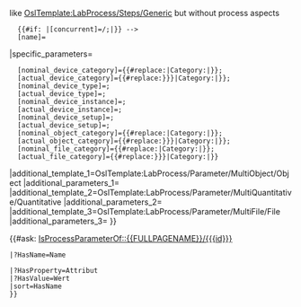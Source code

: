 <noinclude>
{{OslTemplate:Helper/Docu/FormTemplate}}

like [[OslTemplate:LabProcess/Steps/Generic]] but without process aspects
</noinclude>
<includeonly>{{OslTemplate:ELN/Editor/DataSet/Link
|id={{{id|}}}
|name={{{name|}}}
|required={{{required|}}}
<!-- |predecessor={{{predecessor|}}}
|concurrent={{{concurrent|}}}
|input_objects={{{input_objects|}}}
|output_objects={{{output_objects|}}} -->
|link_type={{{link_type|}}}
|popup={{{popup|}}}
|form=ELN/Editor/DataSet
|template=OslTemplate:ELN/Editor/DataSet/Subpage
|specific_template=OslTemplate:ELN/Editor/DataSet/Subpage
|parameters=<!--    
   {{#if: {{{predecessor|}}}|[predecessor]={{FULLPAGENAME}}/{{{predecessor}}};|}}
   {{#if: {{{concurrent|}}}|[concurrent]={{FULLPAGENAME}}/{{{concurrent}}};|}} -->
   [name]={{{name|}}}<!-- ;   
   [precondition]={{{precondition|}}};
   [postcondition]={{{postcondition|}}} -->
|specific_parameters=
   [nominal_device_category]={{#replace:{{{nominal_device_category|Category:Device}}}|Category:|}}; <!-- Tree input expects no namespace -->
   [actual_device_category]={{#replace:{{{actual_device_category|{{{nominal_device_category|Category:Device}}}}}}|Category:|}}; <!-- Tree input expects no namespace -->
   [nominal_device_type]={{{nominal_device_type|}}};
   [actual_device_type]={{{actual_device_type|}}};
   [nominal_device_instance]={{{nominal_device_instance|}}};
   [actual_device_instance]={{{actual_device_instance|}}};
   [nominal_device_setup]={{{nominal_device_setup|}}};
   [actual_device_setup]={{{actual_device_setup|}}};
   [nominal_object_category]={{#replace:{{{nominal_object_category|Category:Object}}}|Category:|}}; <!-- Tree input expects no namespace -->
   [actual_object_category]={{#replace:{{{actual_object_category|{{{nominal_object_category|Category:Object}}}}}}|Category:|}}; <!-- Tree input expects no namespace -->
   [nominal_file_category]={{#replace:{{{nominal_file_category|Category:File}}}|Category:|}}; <!-- Tree input expects no namespace -->
   [actual_file_category]={{#replace:{{{actual_file_category|{{{nominal_file_category|Category:File}}}}}}|Category:|}} <!-- Tree input expects no namespace -->
|additional_template_1=OslTemplate:LabProcess/Parameter/MultiObject/Object
|additional_parameters_1={{{objects|}}}
|additional_template_2=OslTemplate:LabProcess/Parameter/MultiQuantitative/Quantitative
|additional_parameters_2={{{quantitatives|}}}
|additional_template_3=OslTemplate:LabProcess/Parameter/MultiFile/File
|additional_parameters_3={{{files|}}}
}}<!-- BESCHREIBUNG (Dubliziert in Seitenvorlage) -->
<!-- Generischer Prozessschritt -->
{{{description|}}}

<!-- ====Parameter==== -->
{{#ask: [[IsProcessParameterOf::{{FULLPAGENAME}}/{{{id}}}]]
<!--  |?IsProcessParameterOf=Prozess
 |?IsObjectParameterOf=Objekt -->
 |?HasName=Name
<!--  |?IsInstanceOf=Typ -->
 |?HasProperty=Attribut
 |?HasValue=Wert
 |sort=HasName
 }}
</includeonly>
<noinclude>
</noinclude>